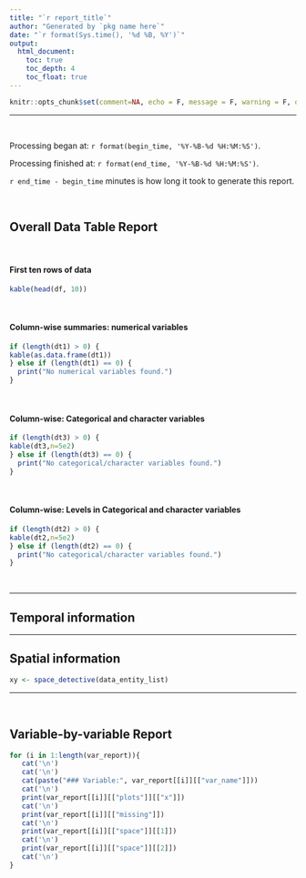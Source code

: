 ```yaml
---
title: "`r report_title`"
author: "Generated by `pkg name here`"
date: "`r format(Sys.time(), '%d %B, %Y')`"
output:
  html_document:
    toc: true
    toc_depth: 4
    toc_float: true
---
```


```r
knitr::opts_chunk$set(comment=NA, echo = F, message = F, warning = F, out.width = '100%', fig.height = 3)
```

---

&nbsp;

Processing began at: `r format(begin_time, '%Y-%B-%d %H:%M:%S')`.

Processing finished at: `r format(end_time, '%Y-%B-%d %H:%M:%S')`.

`r end_time - begin_time` minutes is how long it took to generate this report.

&nbsp;

## Overall Data Table Report 

&nbsp;

#### First ten rows of data

```r
kable(head(df, 10))
```

&nbsp;

#### Column-wise summaries: numerical variables

```r
if (length(dt1) > 0) {
kable(as.data.frame(dt1))
} else if (length(dt1) == 0) {
  print("No numerical variables found.")
}
```

&nbsp;

#### Column-wise: Categorical and character variables

```r
if (length(dt3) > 0) {
kable(dt3,n=5e2)
} else if (length(dt3) == 0) {
  print("No categorical/character variables found.")
}
```

&nbsp;

#### Column-wise: Levels in Categorical and character variables

```r
if (length(dt2) > 0) {
kable(dt2,n=5e2)
} else if (length(dt2) == 0) {
  print("No categorical/character variables found.")
}
```

&nbsp;

---

## Temporal information


---

## Spatial information

```r
xy <- space_detective(data_entity_list)
```


---

&nbsp;

## Variable-by-variable Report

```r
for (i in 1:length(var_report)){
   cat('\n')
   cat('\n')
   cat(paste("### Variable:", var_report[[i]][["var_name"]]))
   cat('\n')
   print(var_report[[i]][["plots"]][["x"]])
   cat('\n')
   print(var_report[[i]][["missing"]])
   cat('\n')
   print(var_report[[i]][["space"]][[1]])
   cat('\n')
   print(var_report[[i]][["space"]][[2]])
   cat('\n')
}
```